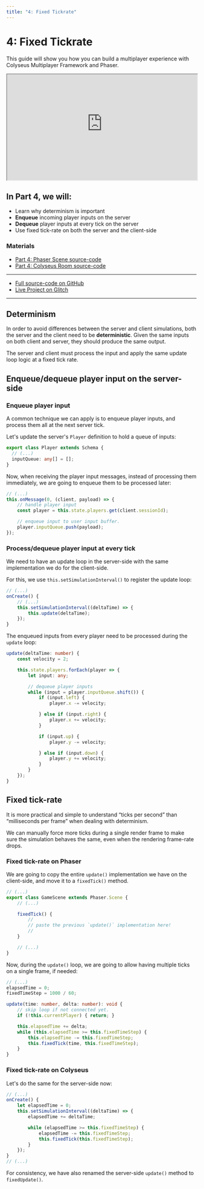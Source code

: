 ```yaml
---
title: "4: Fixed Tickrate"
---
```


# 4: Fixed Tickrate

This guide will show you how you can build a multiplayer experience with Colyseus Multiplayer Framework and Phaser.

<iframe src="https://colyseus-phaser-tutorial.glitch.me/#part4" width="100%" height="280"></iframe>

## In Part 4, we will:

- Learn why determinism is important
- **Enqueue** incoming player inputs on the server
- **Dequeue** player inputs at every tick on the server
- Use fixed tick-rate on both the server and the client-side

### Materials

- [<LinkIcon/> Part 4: Phaser Scene source-code](https://github.com/colyseus/tutorial-phaser/blob/master/client/src/scenes/Part4Scene.ts)
- [<LinkIcon/> Part 4: Colyseus Room source-code](https://github.com/colyseus/tutorial-phaser/blob/master/server/src/rooms/Part4Room.ts)

---

- [<LinkIcon/> Full source-code on GitHub](https://github.com/colyseus/tutorial-phaser)
- [<LinkIcon/> Live Project on Glitch](https://glitch.com/~colyseus-phaser-tutorial)

---

## Determinism

In order to avoid differences between the server and client simulations, both the server and the client need to be **deterministic**. Given the same inputs on both client and server, they should produce the same output.

The server and client must process the input and apply the same update loop logic at a fixed tick rate.

## Enqueue/dequeue player input on the server-side

### Enqueue player input

A common technique we can apply is to enqueue player inputs, and process them all at the next server tick.

Let's update the server's `Player` definition to hold a queue of inputs:

```typescript
export class Player extends Schema {
  // (...)
  inputQueue: any[] = [];
}
```

Now, when receiving the player input messages, instead of processing them immediately, we are going to enqueue them to be processed later:

```ts filename="MyRoom.ts"
// (...)
this.onMessage(0, (client, payload) => {
    // handle player input
    const player = this.state.players.get(client.sessionId);

    // enqueue input to user input buffer.
    player.inputQueue.push(payload);
});
```

### Process/dequeue player input at every tick

We need to have an update loop in the server-side with the same implementation we do for the client-side.

For this, we use `this.setSimulationInterval()` to register the update loop:

```ts filename="MyRoom.ts"
// (...)
onCreate() {
    // (...)
    this.setSimulationInterval((deltaTime) => {
        this.update(deltaTime);
    });
}
```

The enqueued inputs from every player need to be processed during the `update` loop:

```ts filename="MyRoom.ts"
update(deltaTime: number) {
    const velocity = 2;

    this.state.players.forEach(player => {
        let input: any;

        // dequeue player inputs
        while (input = player.inputQueue.shift()) {
            if (input.left) {
                player.x -= velocity;

            } else if (input.right) {
                player.x += velocity;
            }

            if (input.up) {
                player.y -= velocity;

            } else if (input.down) {
                player.y += velocity;
            }
        }
    });
}
```

## Fixed tick-rate

It is more practical and simple to understand “ticks per second” than “milliseconds per frame” when dealing with determinism.

We can manually force more ticks during a single render frame to make sure the simulation behaves the same, even when the rendering frame-rate drops.

### Fixed tick-rate on Phaser

We are going to copy the entire `update()` implementation we have on the client-side, and move it to a `fixedTick()` method.

```typescript
// (...)
export class GameScene extends Phaser.Scene {
    // (...)

    fixedTick() {
        //
        // paste the previous `update()` implementation here!
        //
    }

    // (...)
}
```

Now, during the `update()` loop, we are going to allow having multiple ticks on a single frame, if needed:

```typescript
// (...)
elapsedTime = 0;
fixedTimeStep = 1000 / 60;

update(time: number, delta: number): void {
    // skip loop if not connected yet.
    if (!this.currentPlayer) { return; }

    this.elapsedTime += delta;
    while (this.elapsedTime >= this.fixedTimeStep) {
        this.elapsedTime -= this.fixedTimeStep;
        this.fixedTick(time, this.fixedTimeStep);
    }
}
```

### Fixed tick-rate on Colyseus

Let's do the same for the server-side now:

```ts filename="MyRoom.ts"
// (...)
onCreate() {
    let elapsedTime = 0;
    this.setSimulationInterval((deltaTime) => {
        elapsedTime += deltaTime;

        while (elapsedTime >= this.fixedTimeStep) {
            elapsedTime -= this.fixedTimeStep;
            this.fixedTick(this.fixedTimeStep);
        }
    });
}
// (...)
```

For consistency, we have also renamed the server-side `update()` method to `fixedUpdate()`.
